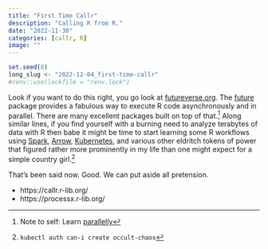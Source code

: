 ```yaml
---
title: "First Time Callr"
description: "Calling R from R."
date: "2022-11-30"
categories: [callr, R]
image: ""
---
```


<!--------------- my typical setup ----------------->

```r
set.seed(8)
long_slug <- "2022-12-04_first-time-callr"
#renv::use(lockfile = "renv.lock")
```


<!--------------- post begins here ----------------->

Look if you want to do this right, you go look at [futureverse.org](https://www.futureverse.org/). The [future](https://future.futureverse.org/) package provides a fabulous way to execute R code asynchronously and in parallel. There are many excellent packages built on top of that.^[Note to self: Learn [parallelly](https://www.jottr.org/2022/12/05/avoid-detectcores/)] Along similar lines, if you find yourself with a burning need to analyze terabytes of data with R then babe it might be time to start learning some R workflows using [Spark](https://therinspark.com/), [Arrow](https://blog.djnavarro.net/category/apachearrow), [Kubernetes](https://www.r-bloggers.com/2022/04/wtf-is-kubernetes-and-should-i-care-as-r-user/), and various other eldritch tokens of power that figured rather more prominently in my life than one might expect for a simple country girl.^[`kubectl auth can-i create occult-chaos`] 

That's been said now. Good. We can put aside all pretension.

- https://callr.r-lib.org/
- https://processx.r-lib.org/

<!--------------- appendices go here ----------------->


